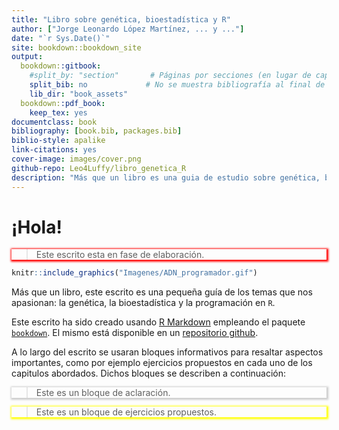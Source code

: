 ```yaml
--- 
title: "Libro sobre genética, bioestadística y R"
author: ["Jorge Leonardo López Martínez, ... y ..."]
date: "`r Sys.Date()`"
site: bookdown::bookdown_site
output:
  bookdown::gitbook:
    #split_by: "section"       # Páginas por secciones (en lugar de capítulos)
    split_bib: no             # No se muestra bibliografía al final de cada página
    lib_dir: "book_assets"
  bookdown::pdf_book:
    keep_tex: yes
documentclass: book
bibliography: [book.bib, packages.bib]
biblio-style: apalike
link-citations: yes
cover-image: images/cover.png
github-repo: Leo4Luffy/libro_genetica_R
description: "Más que un libro es una guia de estudio sobre genética, bioestadística y R."
---
```


# ¡Hola! {-}
<!---->
<div style="-moz-box-shadow: 1px 1px 3px 2px #ff0000;
  -webkit-box-shadow: 1px 1px 3px 2px #ff0000;
  box-shadow:         1px 1px 3px 2px #ff0000;">
> <i class="fa fa-bomb"></i>
Este escrito esta en fase de elaboración.
</div>

```r
knitr::include_graphics("Imagenes/ADN_programador.gif")
```

Más que un libro, este escrito es una pequeña guía de los temas que nos apasionan: la genética, la bioestadística y la programación en `R`.

Este escrito ha sido creado usando [R Markdown](https://rmarkdown.rstudio.com/) empleando el paquete [`bookdown`](https://bookdown.org/yihui/bookdown/). El mismo está disponible en un [repositorio github](https://github.com/Leo4Luffy/libro_genetica_R).

A lo largo del escrito se usaran bloques informativos para resaltar aspectos importantes, como por ejemplo ejercicios propuestos en cada uno de los capitulos abordados. Dichos bloques se describen a continuación:

<!-- 
Los colores del bloque estan aqui: https://www.color-hex.com/color/00ffff
Y los iconos aquí: https://fontawesome.com/icons?d=gallery
-->

<div style="-moz-box-shadow: 1px 1px 3px 2px #cccccc;
  -webkit-box-shadow: 1px 1px 3px 2px #cccccc;
  box-shadow:         1px 1px 3px 2px #cccccc;">
> <i class="fa fa-paperclip"></i>
Este es un bloque de aclaración.
</div>

<div style="-moz-box-shadow: 1px 1px 3px 2px #ffff00;
  -webkit-box-shadow: 1px 1px 3px 2px #ffff00;
  box-shadow:         1px 1px 3px 2px #ffff00;">
> <i class="fa fa-pencil"></i>
Este es un bloque de ejercicios propuestos.
</div>
